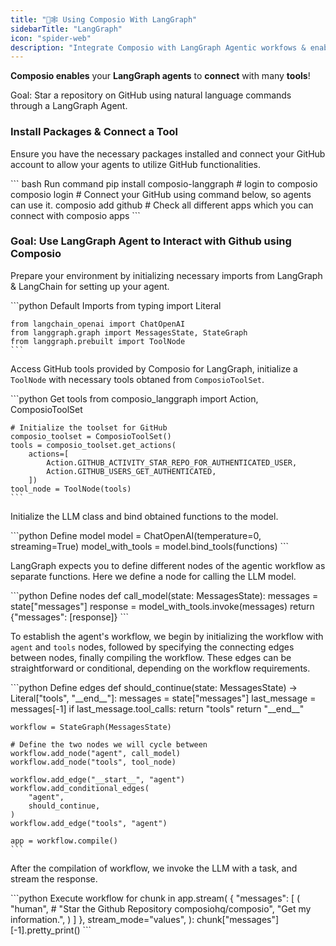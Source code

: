 ```yaml
---
title: "🦜🕸️ Using Composio With LangGraph"
sidebarTitle: "LangGraph"
icon: "spider-web"
description: "Integrate Composio with LangGraph Agentic workfows & enable them to interact seamlessly with external apps, enhancing their functionality and reach."
---
```


**Composio enables** your **LangGraph agents** to **connect** with many **tools**!

<Tip>
  Goal: Star a repository on GitHub using natural language commands through a LangGraph Agent.
</Tip>

### Install Packages & Connect a Tool

Ensure you have the necessary packages installed and connect your GitHub account to allow your agents to utilize GitHub functionalities.

<CodeGroup>
    ``` bash Run command
    pip install composio-langgraph
    # login to composio
    composio login
    # Connect your GitHub using command below, so agents can use it. 
    composio add github
    # Check all different apps which you can connect with
    composio apps
    ```
</CodeGroup>

### Goal: Use LangGraph Agent to Interact with Github using Composio

<Steps>
<Step title="Import Base Packages">

Prepare your environment by initializing necessary imports from LangGraph & LangChain for setting up your agent.

<CodeGroup>
    ```python Default Imports
    from typing import Literal

    from langchain_openai import ChatOpenAI
    from langgraph.graph import MessagesState, StateGraph
    from langgraph.prebuilt import ToolNode
    ```
</CodeGroup>

</Step>

<Step title="Fetch GitHub LangGraph Tools via Composio">

Access GitHub tools provided by Composio for LangGraph, initialize a `ToolNode` with necessary tools obtaned from `ComposioToolSet`.

<CodeGroup>
    ```python Get tools
    from composio_langgraph import Action, ComposioToolSet

    # Initialize the toolset for GitHub
    composio_toolset = ComposioToolSet()
    tools = composio_toolset.get_actions(
        actions=[
            Action.GITHUB_ACTIVITY_STAR_REPO_FOR_AUTHENTICATED_USER,
            Action.GITHUB_USERS_GET_AUTHENTICATED,
        ])
    tool_node = ToolNode(tools)
    ```
</CodeGroup>

</Step>

<Step title="Prepare the model">

Initialize the LLM class and bind obtained functions to the model.

<CodeGroup>
    ```python Define model
    model = ChatOpenAI(temperature=0, streaming=True)
    model_with_tools = model.bind_tools(functions)
    ```
</CodeGroup>

</Step>


<Step title="Define the Graph Nodes">

LangGraph expects you to define different nodes of the agentic workflow as separate functions. Here we define a node for calling the LLM model.

<CodeGroup>
    ```python Define nodes
    def call_model(state: MessagesState):
        messages = state["messages"]
        response = model_with_tools.invoke(messages)
        return {"messages": [response]}
    ```
</CodeGroup>

</Step>


<Step title="Define the Graph Nodes and Edges">

To establish the agent's workflow, we begin by initializing the workflow with `agent` and `tools` nodes, followed by specifying the connecting edges between nodes, finally compiling the workflow. These edges can be straightforward or conditional, depending on the workflow requirements.

<CodeGroup>
    ```python Define edges
    def should_continue(state: MessagesState) -> Literal["tools", "__end__"]:
        messages = state["messages"]
        last_message = messages[-1]
        if last_message.tool_calls:
            return "tools"
        return "__end__"


    workflow = StateGraph(MessagesState)

    # Define the two nodes we will cycle between
    workflow.add_node("agent", call_model)
    workflow.add_node("tools", tool_node)

    workflow.add_edge("__start__", "agent")
    workflow.add_conditional_edges(
        "agent",
        should_continue,
    )
    workflow.add_edge("tools", "agent")

    app = workflow.compile()
    ```
</CodeGroup>

</Step>



<Step title="Invoke & Check Response">

After the compilation of workflow, we invoke the LLM with a task, and stream the response.

<CodeGroup>
    ```python Execute workflow
    for chunk in app.stream(
        {
            "messages": [
                (
                    "human",
                    # "Star the Github Repository composiohq/composio",
                    "Get my information.",
                )
            ]
        },
        stream_mode="values",
    ):
        chunk["messages"][-1].pretty_print()
    ```
</CodeGroup>

</Step>
</Steps>
